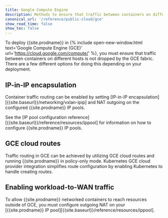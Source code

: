 ```yaml
---
title: Google Compute Engine
description: Methods to ensure that traffic between containers on different hosts is not dropped by GCE fabric. 
canonical_url: '/reference/public-cloud/gce'
show_read_time: false
show_toc: false
---
```


To deploy {{site.prodname}} in {% include open-new-window.html text='Google Compute Engine (GCE)' url='https://cloud.google.com/compute/' %}, you must ensure that traffic between containers on different hosts is not dropped by the GCE fabric.
There are a few different options for doing this depending on your
deployment.

## IP-in-IP encapsulation

Container traffic routing can be enabled by setting [IP-in-IP encapsulation][{{site.baseurl}}/networking/vxlan-ipip] and NAT outgoing on the configured {{site.prodname}} IP pools.

See the [IP pool configuration reference][{{site.baseurl}}/reference/resources/ippool] for information on how to configure {{site.prodname}} IP pools.

## GCE cloud routes

Traffic routing in GCE can be achieved by utilizing GCE cloud routes and running {{site.prodname}} in policy-only mode.
Kubernetes GCE cloud provider integration simplifies route configuration by enabling Kubernetes to handle creating routes.

## Enabling workload-to-WAN traffic

To allow {{site.prodname}} networked containers to reach resources outside of GCE, you must configure outgoing NAT on your [{{site.prodname}} IP pool][{{site.baseurl}}/reference/resources/ippool].